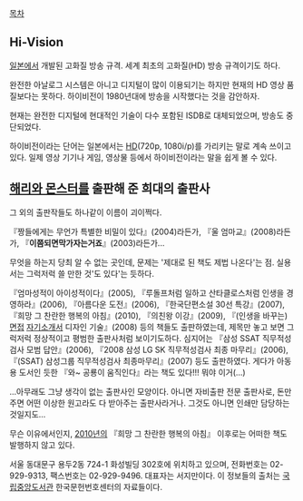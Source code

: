 [[목차]]

== Hi-Vision ==

[[일본]]에서 개발된 고화질 방송 규격. 세계 최초의 고화질(HD) 방송 규격이기도 하다.

완전한 아날로그 시스템은 아니고 디지털이 많이 이용되기는 하지만 현재의 HD 영상 품질보다는 못하다. 하이비전이 1980년대에 방송을 시작했다는 것을 감안하자.

현재는 완전한 디지털에 현대적인 기술이 다수 포함된 ISDB로 대체되었으며, 방송도 중단되었다.

하이비전이라는 단어는 일본에서는 [[HD]](720p, 1080i/p)를 가리키는 말로 계속 쓰이고 있다. 일제 영상 기기나 게임, 영상물 등에서 하이비전이라는 말을 쉽게 볼 수 있다.

== [[해리와 몬스터]]를 출판해 준 희대의 출판사 ==

그 외의 출판작들도 하나같이 이름이 괴이쩍다.

『짱들에게는 무언가 특별한 비밀이 있다』(2004)라든가, 『울 엄마교』(2008)라든가, 『'''이쯤되면막가자는거죠'''』(2003)라든가...

무엇을 하는지 당최 알 수 없는 곳인데, 문제는 '제대로 된 책도 제법 나온다'는 점. 실용서는 그럭저럭 쓸 만한 것'도 있다'는 듯하다.

『엄마성적이 아이성적이다』(2005), 『루돌프처럼 일하고 산타클로스처럼 인생을 경영하라』(2006), 『아름다운 도전』(2006), 『한국단편소설 30선 특강』(2007), 『희망 그 찬란한 행복의 아침』(2010), 『의친왕 이강』(2009), 『(인생을 바꾸는) [[면접]] [[자기소개서]] 디자인 기술』(2008) 등의 책들도 출판하였는데, 제목만 놓고 보면 그럭저럭 정상적이고 평범한 출판사처럼 보이기도하다. 심지어는 『삼성 SSAT 직무적성검사 모범 답안』(2006), 『2008 삼성 LG SK 직무적성검사 최종 마무리』(2006), 『(SSAT) 삼성그룹 직무적성검사 최종마무리』(2007) 등도 출판하였다. 게다가 아동용 도서인 듯한 『와~ 공룡이 움직인다』라는 책도 있다!!! 뭐야 이거(...)


...아무래도 그냥 생각이 없는 출판사인 모양이다. 아니면 자비출판 전문 출판사로, 돈만 주면 어떤 이상한 원고라도 다 받아주는 출판사라거나. 그것도 아니면 인쇄만 담당하는 것일지도... 

무슨 이유에서인지, [[2010년]]의 『희망 그 찬란한 행복의 아침』 이후로는 어떠한 책도 발행하지 않고 있다.

서울 동대문구 용두2동 724-1 화성빌딩 302호에 위치하고 있으며, 전화번호는 02-929-9313, 팩스번호는 02-929-9496. 대표자는 서지만이다. 이 정보들의 출처는 [[국립중앙도서관]] 한국문헌번호센터의 자료들이다.
